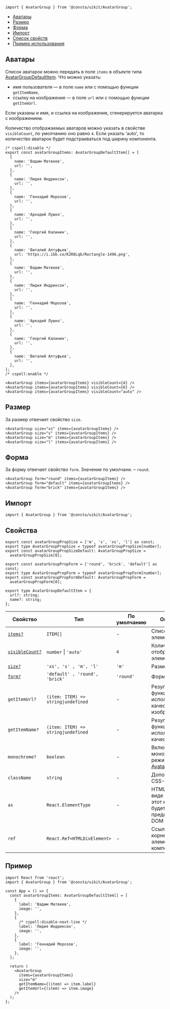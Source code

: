 

```tsx
import { AvatarGroup } from '@consta/uikit/AvatarGroup';
```

<MdxMenu>

- [Аватары](#аватары)
- [Размер](#размер)
- [Форма](#форма)
- [Импорт](#импорт)
- [Список свойств](#свойства)
- [Пример использования](#пример)

</MdxMenu>

## Аватары

Список аватарок можно передать в поле `items` в объекте типа [AvatarGroupDefaultItem](#свойства). Что можно указать:

- имя пользователя — в поле `name` или с помощью функции `getItemName`,
- ссылку на изображение — в поле `url` или с помощью функции `getItemUrl`.

Если указаны и имя, и ссылка на изображение, сгенерируется аватарка с изображением.

Количество отображаемых аватаров можно указать в свойстве `visibleCount`, по умолчанию оно равно `4`. Если указать 'auto', то количество аватарок будет подстраиваться под ширину компонента.

```tsx
/* cspell:disable */
export const avatarGroupItems: AvatarGroupDefaultItem[] = [
  {
    name: 'Вадим Матвеев',
    url: '',
  },
  {
    name: 'Лидия Индриксон',
    url: '',
  },
  {
    name: 'Геннадий Морозов',
    url: '',
  },
  {
    name: 'Аркадий Лушко',
    url: '',
  },
  {
    name: 'Георгий Калинин',
    url: '',
  },
  {
    name: 'Виталий Алтуфьев',
    url: 'https://i.ibb.co/K2R8Lqb/Rectangle-1496.png',
  },
  {
    name: 'Вадим Матвеев',
    url: '',
  },
  {
    name: 'Лидия Индриксон',
    url: '',
  },
  {
    name: 'Геннадий Морозов',
    url: '',
  },
  {
    name: 'Аркадий Лушко',
    url: '',
  },
  {
    name: 'Георгий Калинин',
    url: '',
  },
  {
    name: 'Виталий Алтуфьев',
    url: '',
  },
];
/* cspell:enable */

<AvatarGroup items={avatarGroupItems} visibleCount={4} />
<AvatarGroup items={avatarGroupItems} visibleCount={6} />
<AvatarGroup items={avatarGroupItems} visibleCount="auto" />
```

<AvatarGroupExampleCount />

## Размер

За размер отвечает свойство `size`.

```tsx
<AvatarGroup size="xs" items={avatarGroupItems} />
<AvatarGroup size="s" items={avatarGroupItems} />
<AvatarGroup size="m" items={avatarGroupItems} />
<AvatarGroup size="l" items={avatarGroupItems} />
```

<AvatarGroupExampleSize />

## Форма

За форму отвечает свойство `form`. Значение по умолчани. – `round`.

```tsx
<AvatarGroup form="round" items={avatarGroupItems} />
<AvatarGroup form="default" items={avatarGroupItems} />
<AvatarGroup form="brick" items={avatarGroupItems} />
```

<AvatarGroupExampleForm />

## Импорт

```tsx
import { AvatarGroup } from '@consta/uikit/AvatarGroup';
```

## Свойства

```tsx
export const avatarGroupPropSize = ['m', 's', 'xs', 'l'] as const;
export type AvatarGroupPropSize = typeof avatarGroupPropSize[number];
export const avatarGroupPropSizeDefault: AvatarGroupPropSize =
  avatarGroupPropSize[0];

export const avatarGroupPropForm = ['round', 'brick', 'default'] as const;
export type AvatarGroupPropForm = typeof avatarGroupPropForm[number];
export const avatarGroupPropFormDefault: AvatarGroupPropForm =
  avatarGroupPropForm[0];

export type AvatarGroupDefaultItem = {
  url?: string;
  name?: string;
};
```

| Свойство                    | Тип                                                    | По умолчанию | Описание                                                                                                                                |
| --------------------------- | ------------------------------------------------------ | ------------ | --------------------------------------------------------------------------------------------------------------------------------------- |
| [`items?`](#аватары)        | `ITEM[]`                                               | -            | Список элементов                                                                                                                        |
| [`visibleCount?`](#аватары) | `number` &#124; `'auto'`                               | `4`          | Количество отображаемых элементов                                                                                                       |
| [`size?`](#размер)          | `'xs', 's' , 'm', 'l'`                                 | `'m'`        | Размер аватара                                                                                                                          |
| [`form?`](#форма)           | `'default' , 'round', 'brick'`                         | `'round'`    | Форма аватара                                                                                                                           |
| `getItemUrl?`               | `(item: ITEM) => string`<code>&#124;</code>`undefined` | -            | Результат функции используется в качестве изображения                                                                                   |
| `getItemName?`              | `(item: ITEM) => string`<code>&#124;</code>`undefined` | -            | Результат функции используется в качестве имени                                                                                         |
| `monochrome?`               | `boolean`                                              | -            | Включает монохромный режим ([см. Avatar](##LIBS.LIB.STAND.TAB/lib:uikit/stand:components-avatar-stable/tab:dev/hash:монохромный-режим)) |
| `className`                 | `string`                                               | -            | Дополнительный CSS-класс                                                                                                                |
| `as`                        | `React.ElementType`                                    | -            | HTML-тег, в виде которого этот компонент будет представлен в DOM                                                                        |
| `ref`                       | `React.Ref<HTMLDivElement>`                            | -            | Ссылка на корневой DOM-элемент этого компонента                                                                                         |

## Пример

```tsx
import React from 'react';
import { AvatarGroup } from '@consta/uikit/AvatarGroup';

const App = () => {
  const avatarGroupItems: AvatarGroupDefaultItem[] = [
    {
      label: 'Вадим Матвеев',
      image: '',
    },
    {
      /* cspell:disable-next-line */
      label: 'Лидия Индриксон',
      image: '',
    },
    {
      label: 'Геннадий Морозов',
      image: '',
    },
  ];

  return (
    <AvatarGroup
      items={avatarGroupItems}
      size="m"
      getItemName={(item) => item.label}
      getItemUrl={(item) => item.image}
    />
  );
};
```
